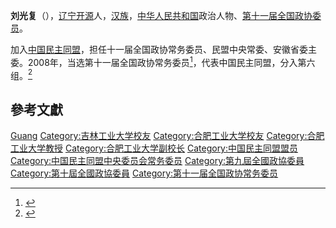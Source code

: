 '''刘光复'''（{{bd|1945年|7月|}}），[[辽宁|辽宁]][[开源|开源]]人，[[汉族|汉族]]，[[中华人民共和国|中华人民共和国]]政治人物、[[第十一届全国政协委员|第十一届全国政协委员]]。

加入[[中国民主同盟|中国民主同盟]]，担任十一届全国政协常务委员、民盟中央常委、安徽省委主委。2008年，当选第十一届全国政协常务委员<ref>{{cite news|title=第十一届全国政协委员名单|url=http://www.indaa.com.cn/zt/2009qglh/zxzs/200903/t20090303_127573.html|accessdate=2013-04-09|newspaper=新华社北京1月25日电 中国人民政治协商会议第十一届全国委员会委员名单(共2237人，2008年1月25日政协第十届全国委员会常务委员会第二十次会议通过)|date=2008年1月25日|deadurl=yes|archiveurl=https://web.archive.org/web/20130928014403/http://www.indaa.com.cn/zt/2009qglh/zxzs/200903/t20090303_127573.html|archivedate=2013年9月28日}}</ref>，代表中国民主同盟，分入第六组。<ref>{{cite news|title=全国政协信息-刘光复|url=http://www.cppcc.gov.cn/CMS/wylibary/showJcwyxtInfoWylibary.action?tabJcwyxt.guid=11W0001640&wytype=wjwy|accessdate=2013-04-11|newspaper=全国政协委员会|archive-date=2019-07-26|archive-url=https://web.archive.org/web/20190726115546/http://www.cppcc.gov.cn/CMS/wylibary/showJcwyxtInfoWylibary.action?tabJcwyxt.guid=11W0001640&wytype=wjwy|dead-url=no}}</ref>

== 參考文獻 ==
{{reflist}}

{{中国政治人物小作品}}
{{中国民主同盟第九届中央委员会}}
{{中国民主同盟第十届中央委员会}}

{{Authority control}}
{{DEFAULTSORT:Liu刘}}
[[Category:刘姓|Guang]]
[[Category:吉林工业大学校友|Category:吉林工业大学校友]]
[[Category:合肥工业大学校友|Category:合肥工业大学校友]]
[[Category:合肥工业大学教授|Category:合肥工业大学教授]]
[[Category:合肥工业大学副校长|Category:合肥工业大学副校长]]
[[Category:中国民主同盟盟员|Category:中国民主同盟盟员]]
[[Category:中国民主同盟中央委员会常务委员|Category:中国民主同盟中央委员会常务委员]]
[[Category:第九屆全國政協委員|Category:第九屆全國政協委員]]
[[Category:第十屆全國政協委員|Category:第十屆全國政協委員]]
[[Category:第十一届全国政协常务委员|Category:第十一届全国政协常务委员]]